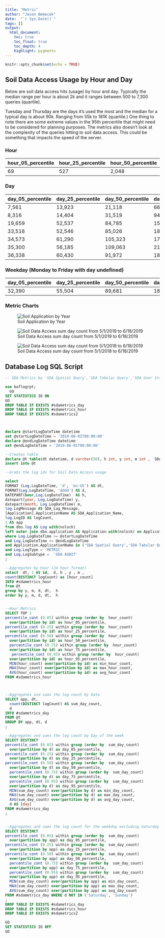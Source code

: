 ---
title: "Metric"
author: "Jason Nemecek"
date:  "`r Sys.Date()`"
tags: []
output: 
  html_document: 
    toc: true
    toc_float: true
    toc_depth: 4
    highlight: pygments
---

```{r setup, include=FALSE}
knitr::opts_chunk$set(echo = TRUE)
```

## Soil Data Access Usage by Hour and Day

Below are soil data access hits (usage) by hour and day. Typically the median range per hour is about 2k and it ranges between 500  to 7,300 queries (quartile).  

Tuesday and Thursday are the days it’s used the most and the median for a typical day is about 90k. Ranging from 55k to 181K (quartile.) One thing to note there are some extreme values in the 95th percentile that might need to be considered for planning purposes. The metrics also doesn’t look at the complexity of the queries hitting to soil data access. This could be something that impacts the speed of the server.

### Hour
hour_05_percentile|hour_25_percentile|hour_50_percentile|hour_75_percentile|hour_95_percentile|min_hour_count|max_hour_count|avg_hour_count
-------------|-------------|-------------|-------------|-------------|-------------|-------------|-------------
69|527|2,048|7,342|32,426|5|565,322|10,767


### Day
day_05_percentile|day_25_percentile|day_50_percentile|day_75_percentile|day_95_percentile|min_day_count|max_day_count|avg_day_count|day
------------|------------|------------|------------|------------|------------|------------|------------|------------
7,561|13,923|21,118|66,996|559,737|5,149|4,817,860|192,513|Sunday
8,316|14,404|31,519|94,307|481,157|5,976|12,470,806|348,879|Saturday
19,659|52,537|84,785|159,574|585,673|16,667|7,420,868|295,437|Monday
33,516|52,546|85,026|188,906|1,273,597|27,143|2,319,515|256,262|Friday
34,573|61,290|105,323|172,092|557,934|14,992|1,563,087|183,311|Thursday
35,300|56,185|109,063|210,785|1,083,900|6,916|6,612,823|330,289|Tuesday
36,338|60,430|91,972|185,929|778,698|9,629|1,366,856|201,693|Wednesday

### Weekday (Monday to Friday with day undefined) 
day_05_percentile|day_25_percentile|day_50_percentile|day_75_percentile|day_95_percentile|min_day_count|max_day_count|avg_day_count
---------------|---------------|---------------|---------------|---------------|---------------|---------------|---------------
32,390|55,504|89,681|181,065|867,614|6,916|7,420,868|253,409

### Metric Charts

 ![Soil Application by Year](https://jneme910.github.io/CART/TableImages/Soil_Application_By_Year.PNG)

 ![Soil Data Access sum day count from 5/1/2019 to 6/18/2019 ](https://jneme910.github.io/CART/TableImages/Metric_sum_day_count2.png) 
 
  ![Soil Data Access sum day count from 5/1/2018 to 6/18/2019 ](https://jneme910.github.io/CART/TableImages/Metric_sum_day_count.png) 
 
## Database Log SQL Script

```{SQL}
-- SDA Metrics by 'SDA Spatial Query','SDA Tabular Query','SDA User Interface'

use baflogrpt; 
  GO
SET STATISTICS IO ON 
GO 
DROP TABLE IF EXISTS #sdametrics_day
DROP TABLE IF EXISTS #sdametrics_hour
DROP TABLE IF EXISTS #sdametrics2



declare @startLogDateTime datetime
set @startLogDateTime = '2018-06-01T00:00:00'
declare @endLogDateTime datetime
set @endLogDateTime = '2019-06-01T00:00:00'

--Creates table
declare @t table(dt datetime, d varchar(50), h int, y int, m int ,  SDA_Log_Message varchar(50), SDA_Application_Name varchar(50), logCount int, app int );
insert into @t

--Grabs the log ids for Soil Data Access usage

select 
FORMAT (Log.LogDateTime, 'd', 'en-US') AS dt,
FORMAT(Log.LogDateTime, 'dddd') AS d,
DATEPART(hour,Log.LogDateTime)  AS h,
datepart(year, Log.LogDateTime) y,
datepart(month, Log.LogDateTime) m,
log.LogMessage AS SDA_Log_Message,
[Application].ApplicationName AS SDA_Application_Name,
log.LogID AS logCount,
1 AS app
from dbo.log AS Log with(nolock)
left outer join dbo.application AS Application with(nolock) on Application.ApplicationID = Log.ApplicationID
where Log.LogDateTime >= @startLogDateTime
and Log.LogDateTime <= @endLogDateTime
and Application.ApplicationName in ('SDA Spatial Query','SDA Tabular Query','SDA User Interface')
and Log.LogType = 'METRIC'
and Log.LogSubtype =  'SDA AUDIT'
;

--Aggregates by hour (24 hour format) 
select  dt, 1 AS id,  d, h , y , m ,  
count(DISTINCT logCount) as [hour_count]
INTO #sdametrics_hour
from @t
group by y, m, d, dt,  h
order by y, m, d, dt,  h


--Hour Metrics
SELECT TOP 1 
percentile_cont (0.05) within group (order by  hour_count)
  over(partition by id) as hour_05_percentile,
percentile_cont (0.25) within group (order by  hour_count)
  over(partition by id) as hour_25_percentile,
percentile_cont (0.50) within group (order by  hour_count)
  over(partition by id) as hour_50_percentile,
  percentile_cont (0.75) within group (order by  hour_count)
  over(partition by id) as hour_75_percentile,
   percentile_cont (0.95) within group (order by  hour_count)
  over(partition by id) as hour_95_percentile,
  MIN(hour_count) over(partition by id) as min_hour_count,
  MAX(hour_count) over(partition by id) as max_hour_count,
  AVG(hour_count) over(partition by id) as avg_hour_count
FROM #sdametrics_hour



--Aggregates and sums the log count by Date
SELECT app, dt, 
  count(DISTINCT logCount) AS sum_day_count,
  d 
INTO #sdametrics_day
FROM @t
GROUP BY app, dt, d
;

--Aggregates and sums the log count by Day of the week
SELECT DISTINCT
percentile_cont (0.05) within group (order by  sum_day_count)
  over(partition by d) as day_05_percentile,
percentile_cont (0.25) within group (order by  sum_day_count)
  over(partition by d) as day_25_percentile,
percentile_cont (0.50) within group (order by  sum_day_count)
  over(partition by d) as day_50_percentile,
  percentile_cont (0.75) within group (order by  sum_day_count)
  over(partition by d) as day_75_percentile,
  percentile_cont (0.95) within group (order by  sum_day_count)
  over(partition by d) as day_95_percentile,
  MIN(sum_day_count) over(partition by d) as min_day_count,
  MAX(sum_day_count) over(partition by d) as max_day_count,
  AVG(sum_day_count) over(partition by d) as avg_day_count,
  d AS [day]
FROM #sdametrics_day
;


--Aggregates and sums the log count for the weekday excluding Saturday and Sunda
SELECT DISTINCT
percentile_cont (0.05) within group (order by  sum_day_count)
  over(partition by app) as day_05_percentile,
percentile_cont (0.25) within group (order by  sum_day_count)
  over(partition by app) as day_25_percentile,
percentile_cont (0.50) within group (order by  sum_day_count)
  over(partition by app) as day_50_percentile,
  percentile_cont (0.75) within group (order by  sum_day_count)
  over(partition by app) as day_75_percentile,
  percentile_cont (0.95) within group (order by  sum_day_count)
  over(partition by app) as day_95_percentile,
  MIN(sum_day_count) over(partition by app) as min_day_count,
  MAX(sum_day_count) over(partition by app) as max_day_count,
  AVG(sum_day_count) over(partition by app) as avg_day_count
FROM #sdametrics_day WHERE d NOT IN ('Saturday', 'Sunday')
;
DROP TABLE IF EXISTS #sdametrics_day
DROP TABLE IF EXISTS #sdametrics_hour
DROP TABLE IF EXISTS #sdametrics2

GO
SET STATISTICS IO OFF 
GO

```



